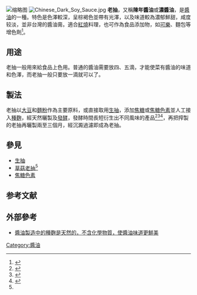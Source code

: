 <!--{{Mergeto |1=酱油|time=2013-05-06T08:45:19+00:00 }}-->
[[File:Dark_soy_sauce.png|缩略图]]
[[File:Chinese_Dark_Soy_Sauce.jpg|thumb]]
'''老抽'''，又稱'''陳年醬油'''或'''濃醬油'''，是[[醬油|醬油]]的一種。特色是色澤較深，呈棕褐色並帶有光澤，以及味道較為濃郁鮮甜，咸度较淡，並非台灣的醬油膏。適合[[紅燒|紅燒]]料理，也可作為食品添加物，如[[可樂|可樂]]、麵包等增色劑<ref name="醫師2015">{{cite book|author=蔣家騉|title=怎樣吃最長壽：延緩衰老，先要吃對，後要吃好|url=http://books.google.com/books?id=1RfDCgAAQBAJ|date=1 October 2015|publisher=華志文化|isbn=978-986-5636-19-7}}{{rp|100}}</ref>。

==用途==

老抽一般用來給食品上色用。普通的醬油需要放四、五滴，才能使菜有醬油的味道和色澤，而老抽一般只要放一滴就可以了。

==製法==

老抽以[[大豆|大豆]]和[[麵粉|麵粉]]作為主要原料，或直接取用[[生抽|生抽]]，添加[[焦糖|焦糖]]或[[焦糖色素|焦糖色素]]並人工接入[[麴|種麴]]，經天然曬製及[[發酵|發酵]]，發酵時間長短衍生出不同風味的產品<ref name="王數2015">{{cite book|author=王數|title=《如何識別安全食品》|url=http://books.google.com/books?id=NpYkCwAAQBAJ|date=1 February 2015|publisher=元華文創|isbn=978-986-393-143-0|pages=162頁}}{{rp|038}}</ref><ref name="陳紀臨方曉嵐2010">{{cite book|author1=陳紀臨|author2=方曉嵐|title=《在家做江浙菜》|url=http://books.google.com/books?id=UajAAAAAQBAJ|date=1 August 2010|publisher=萬里機構出版有限公司|isbn=978-962-14-4374-8|pages=127頁}}{{rp|114}}</ref><ref name="劉晉2014">{{cite book|author=劉晉|title=晉情料理: 阿晉的美味廚房|url=http://books.google.com/books?id=ZmX8CAAAQBAJ|date=1 July 2014|publisher=萬里機構出版有限公司|isbn=978-962-14-5483-6|pages=143頁}}{{rp|56}}</ref>，再把搾製的老抽再曬製兩至三個月，經沉澱過濾即成為老抽。

==參見==
* [[生抽|生抽]]
* [[草菇老抽|草菇老抽]]<ref name="陳紀臨方曉嵐2010"/>
* [[焦糖色素|焦糖色素]]


==参考文献==
{{reflist}}

==外部參考==
* [http://big5.china.com.cn/economic/txt/2005-02/28/content_5797112.htm 醬油製造中的種麴是天然的，不含化學物質，使醬油味道更鮮美] {{Wayback|url=http://big5.china.com.cn/economic/txt/2005-02/28/content_5797112.htm |date=20190119121138 }}

[[Category:醬油|Category:醬油]]